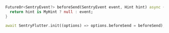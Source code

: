```dart
FutureOr<SentryEvent?> beforeSend(SentryEvent event, Hint hint) async {
  return hint is MyHint ? null : event;
}

await SentryFlutter.init((options) => options.beforeSend = beforeSend);
```
